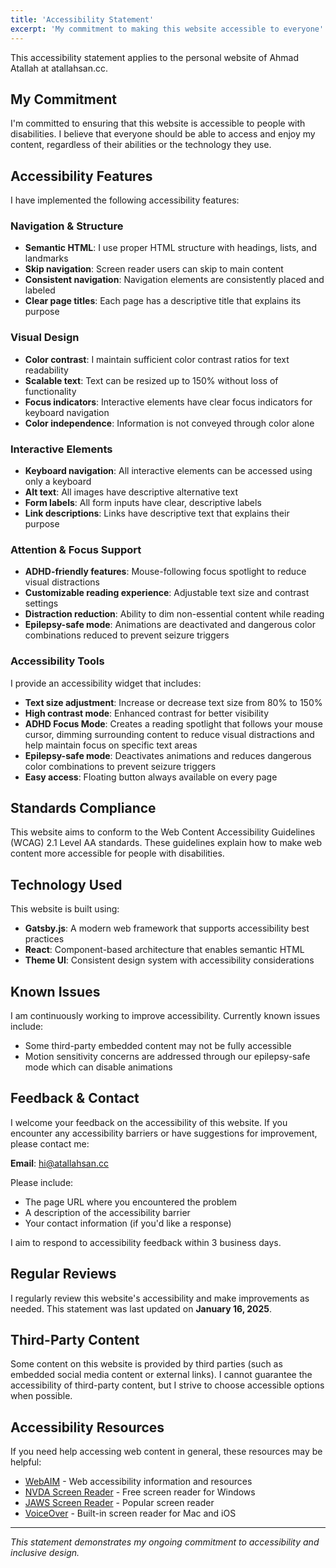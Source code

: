 ```yaml
---
title: 'Accessibility Statement'
excerpt: 'My commitment to making this website accessible to everyone'
---
```




<SEO
  title="Accessibility Statement"
  description="My commitment to making this website accessible to everyone, including people with disabilities"
/>

This accessibility statement applies to the personal website of Ahmad Atallah at atallahsan.cc.

## My Commitment

I'm committed to ensuring that this website is accessible to people with disabilities. I believe that everyone should be able to access and enjoy my content, regardless of their abilities or the technology they use.

## Accessibility Features

I have implemented the following accessibility features:

### Navigation & Structure

- **Semantic HTML**: I use proper HTML structure with headings, lists, and landmarks
- **Skip navigation**: Screen reader users can skip to main content
- **Consistent navigation**: Navigation elements are consistently placed and labeled
- **Clear page titles**: Each page has a descriptive title that explains its purpose

### Visual Design

- **Color contrast**: I maintain sufficient color contrast ratios for text readability
- **Scalable text**: Text can be resized up to 150% without loss of functionality
- **Focus indicators**: Interactive elements have clear focus indicators for keyboard navigation
- **Color independence**: Information is not conveyed through color alone

### Interactive Elements

- **Keyboard navigation**: All interactive elements can be accessed using only a keyboard
- **Alt text**: All images have descriptive alternative text
- **Form labels**: All form inputs have clear, descriptive labels
- **Link descriptions**: Links have descriptive text that explains their purpose

### Attention & Focus Support

- **ADHD-friendly features**: Mouse-following focus spotlight to reduce visual distractions
- **Customizable reading experience**: Adjustable text size and contrast settings
- **Distraction reduction**: Ability to dim non-essential content while reading
- **Epilepsy-safe mode**: Animations are deactivated and dangerous color combinations reduced to prevent seizure triggers

### Accessibility Tools

I provide an accessibility widget that includes:

- **Text size adjustment**: Increase or decrease text size from 80% to 150%
- **High contrast mode**: Enhanced contrast for better visibility
- **ADHD Focus Mode**: Creates a reading spotlight that follows your mouse cursor, dimming surrounding content to reduce visual distractions and help maintain focus on specific text areas
- **Epilepsy-safe mode**: Deactivates animations and reduces dangerous color combinations to prevent seizure triggers
- **Easy access**: Floating button always available on every page

## Standards Compliance

This website aims to conform to the Web Content Accessibility Guidelines (WCAG) 2.1 Level AA standards. These guidelines explain how to make web content more accessible for people with disabilities.

## Technology Used

This website is built using:

- **Gatsby.js**: A modern web framework that supports accessibility best practices
- **React**: Component-based architecture that enables semantic HTML
- **Theme UI**: Consistent design system with accessibility considerations

## Known Issues

I am continuously working to improve accessibility. Currently known issues include:

- Some third-party embedded content may not be fully accessible
- Motion sensitivity concerns are addressed through our epilepsy-safe mode which can disable animations

## Feedback & Contact

I welcome your feedback on the accessibility of this website. If you encounter any accessibility barriers or have suggestions for improvement, please contact me:

**Email**: [hi@atallahsan.cc](mailto:hi@atallahsan.cc)

Please include:

- The page URL where you encountered the problem
- A description of the accessibility barrier
- Your contact information (if you'd like a response)

I aim to respond to accessibility feedback within 3 business days.

## Regular Reviews

I regularly review this website's accessibility and make improvements as needed. This statement was last updated on **January 16, 2025**.

## Third-Party Content

Some content on this website is provided by third parties (such as embedded social media content or external links). I cannot guarantee the accessibility of third-party content, but I strive to choose accessible options when possible.

## Accessibility Resources

If you need help accessing web content in general, these resources may be helpful:

- [WebAIM](https://webaim.org/) - Web accessibility information and resources
- [NVDA Screen Reader](https://www.nvaccess.org/) - Free screen reader for Windows
- [JAWS Screen Reader](https://www.freedomscientific.com/products/software/jaws/) - Popular screen reader
- [VoiceOver](https://www.apple.com/accessibility/vision/) - Built-in screen reader for Mac and iOS

---

_This statement demonstrates my ongoing commitment to accessibility and inclusive design._
